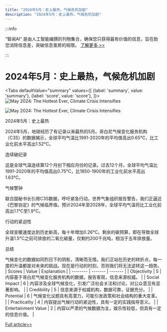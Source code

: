 ```yaml
---
title: "2024年5月：史上最热，气候危机加剧"
description: "2024年5月：史上最热，气候危机加剧"
---
```



:::info

“智闻AI“ 是由人工智能编撰的刊物集合，确保您只获得最有价值的信息，旨在助您消除信息差，突破信息茧房的局限。  [了解更多 >>](/)

:::

# 2024年5月：史上最热，气候危机加剧


<Tabs
	defaultValue="summary"
	values={[
	{label: 'summary', value: 'summary'},
	{label: 'score', value: 'score'},
]}>
<TabItem value="summary">
<img
  src="https://image.informedainews.com/2024/06/Soc-JuK-1717829466-0.jpg"
  alt="May 2024: The Hottest Ever, Climate Crisis Intensifies"
/>

<img
  src="https://image.informedainews.com/2024/06/Soc-kpJ-1717829466-1.jpg"
  alt="May 2024: The Hottest Ever, Climate Crisis Intensifies"
/>



2024年5月：史上最热

2024年5月，地球经历了有记录以来最热的5月。哥白尼气候变化服务机构（C3S）的数据揭示，全球平均气温比1991-2020年的平均值高出0.65°C，比工业化前水平高出1.52°C。

连续破纪录

这是全球气温连续第12个月创下相应月份的记录。过去12个月，全球平均气温比1991-2020年的平均值高出0.75°C，比1850-1900年的工业化前水平高出1.63°C。

气候警钟

联合国秘书长引用C3S数据，呼吁紧急行动。世界气象组织报告警告，我们正逼近《巴黎协定》的气候临界值。预计2024年至2028年，全球平均气温将比工业化前高出1.1°C至1.9°C。

行动的紧迫性

全球变暖速度达到历史新高，每十年增加0.26°C。剩余的碳预算，即在导致全球升温1.5°C之前可排放的二氧化碳量，仅剩约200千兆吨，相当于五年排放量。

总结

气候变化的数据如同烈日下的阴影，清晰而无情。我们正站在历史的转折点，每一度的升温都是对未来的挑战。现在是行动的时刻，否则我们将无法逆转这一趋势。
</TabItem>
<TabItem value="score">
	| Scores     | Value   | Explanation |
	| -------- | ------- | ------- |
	| Objectivity  | 5    | 内容基于哥白尼气候变化服务机构的数据，报告客观，信息来源权威。    |
	| Social Impact | 6     | 内容涉及全球气候变化，引发广泛社会关注和讨论，对公众意见有显著影响。    |
	| Credibility    | 5    | 信息来源于权威机构，数据可靠，证据充分。    |
	| Potential    | 6    | 气候变化议题具有高潜力，可能引发政策和社会结构的重大变革。    |
	| Practicality    | 4    | 内容提出气候行动的紧迫性，具有一定的实践指导意义。    |
	| Entertainment Value    | 2    | 内容以严肃的气候数据为主，娱乐性较低，但具有一定的信息价值。    |
</TabItem>
</Tabs>

[Full article>>](https://www.cnbeta.com.tw/articles/tech/1433966.htm)
